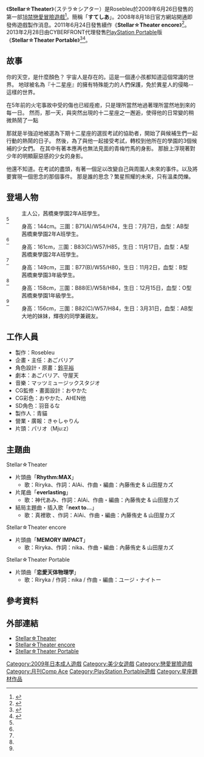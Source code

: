 {{Infobox animanga/Headerofja
|title= Stellar☆Theater
|image= Stellar☆Theater.jpg
|size= 263px
|caption= 
|japanese= ステラ☆シアター
|english= Stellar Theater
|kana= 
|romaji= Sutera Shiata
|genre= [[奇幻|奇幻]]、[[戀愛|戀愛]]、校園
}}
{{Infobox animanga/Game
|標題=Stellar☆Theater（PC）<br>Stellar☆Theater Portable（PSP）
|類型=[[戀愛冒險|戀愛冒險]]
|使用平台=[[Microsoft_Windows|Windows 2000/XP/Vista]]<br>[[PlayStation_Portable|PlayStation Portable]]
|開發團隊=Rosebleu
|代理商=Rosebleu（PC）<br>CYBERFRONT（PSP）
|製作人=青猫
|監製=あごバリア
|腳本=あごバリア、守屋天
|人物設定=[[鈴平ひろ|鈴平ひろ]]
|音樂=マッツミュージックスタジオ
|遊戲人數=1
|發售日=2009年6月26日（PC初回限定版）<br>2009年10月30日（PC通常版）<br>2013年2月28日（PSP）
|對象年齡=18禁（PC）<br>[[CERO|CERO]] D（PSP）
|結局數=4+1
}}
{{Infobox animanga/Game
|標題=Stellar☆Theater encore
|類型=[[戀愛冒險|戀愛冒險]]
|使用平台=Windows XP/Vista/7
|遊戲引擎=
|開發團隊=Rosebleu
|代理商=Rosebleu
|製作人=青猫
|監製=あごバリア
|腳本=あごバリア、守屋天
|人物設定=[[鈴平ひろ|鈴平ひろ]]
|音樂=マッツミュージックスタジオ
|遊戲人數=1
|發售日=2011年6月24日
|對象年齡=18禁
|結局數=
}}
{{Infobox animanga/Manga
|標題= 
|作者= Rosebleu
|作畫= わき
|出版社= [[角川書店|角川書店]]
|其他出版社= 
|連載雜誌= [[月刊Comp_Ace|月刊Comp Ace]]
|label= 角川Comics A
|網路= 
|發售日= 2009年11月26日－2010年5月26日
|開始= 2009年5月號
|結束= 2010年10月號
|冊數= 2
|話數= 
|其他= 
}}
{{Infobox animanga/Novel
|輕小說= 
|標題= Stellar☆Theater Quartet memories
|原作= Rosebleu
|作者= あごバリア、歌鳥
|插圖= [[鈴平ひろ|鈴平ひろ]]、風花、おりょう<br>難波久美、ななつ
|出版社= [[HARVEST出版|HARVEST出版]]
|其他出版社= 
|連載雜誌= 
|label= なごみ文庫
|網路= 
|發售日= 2010年1月23日
|開始= 
|結束= 
|冊數= 1
|話數= 
|其他= 
}}
{{Infobox animanga/Footerofja}}
《'''Stellar☆Theater'''》（ステラ☆シアター）是Rosebleu於2009年6月26日發售的第一部[[日本成人遊戲|18禁]][[戀愛冒險遊戲|戀愛冒險遊戲]]<ref name="Getchu">{{cite web|url=http://www.getchu.com/soft.phtml?id=578005|title=Stellar☆Theater（ステラ☆シアター） 初回限定版|publisher=Getchu.com|accessdate=2020年9月9日|language=ja|archive-date=2020年2月24日|archive-url=https://web.archive.org/web/20200224115215/http://www.getchu.com/soft.phtml?id=578005|dead-url=no}}</ref>。簡稱「'''すてしあ'''」。2008年8月18日官方網站開通即發佈遊戲製作消息。2011年6月24日發售續作《'''Stellar☆Theater encore'''》<ref>{{cite web|url=http://www.getchu.com/soft.phtml?id=708419|title=Stellar☆Theater encore|publisher=Getchu.com|accessdate=2015年12月11日|language=ja|archive-date=2015年4月11日|archive-url=https://web.archive.org/web/20150411005428/http://www.getchu.com/soft.phtml?id=708419|dead-url=no}}</ref>。2013年2月28日由CYBERFRONT代理發售[[PlayStation_Portable|PlayStation Portable]]版《'''Stellar☆Theater Portable'''》<ref>{{cite web|url=http://www.amazon.co.jp/dp/B00A0FU60E/|title=Stellar☆Theater Portable(ステラ☆シアター ポータブル)(限定版)|publisher=[[Amazon.co.jp|Amazon.co.jp]]|accessdate=2015年12月11日|language=ja}}</ref><ref>{{cite web|url=http://www.amazon.co.jp/dp/B00A0FPI8E/|title=Stellar☆Theater Portable(ステラ☆シアター ポータブル)(通常版)|publisher=[[Amazon.co.jp|Amazon.co.jp]]|accessdate=2015年12月11日|language=ja}}</ref>。

==故事==
你的天空，是什麼顏色？
宇宙人是存在的。這是一個連小孩都知道這個常識的世界。
地球被名為『十二星座』的擁有特殊能力的人們保護，免於異星人的侵略--這樣的世界。

在5年前的火宅事故中受的傷也已經痊癒，只是理所當然地過著理所當然地到來的每一日。
然而，那一天，與突然出現的十二星座之一邂逅，使得他的日常變的稍微熱鬧了一點

那就是半強迫地被選為下期十二星座的選拔考試的協助者，開始了與候補生們一起行動的熱鬧的日子。
然後，為了與他一起接受考試，轉校到他所在的學園的3個候補的少女們。
在其中有著本應再也無法見面的青梅竹馬的身影。
那臉上浮現著對少年的明顯厭惡感的少女的身影。

他還不知道。在考試的盡頭，有著一個足以改變自己與周圍人未來的事件。以及將要實現一個思念的那個事件。
那是誰的思念？繁星照耀的未來，只有溫柔閃爍。

==登場人物==
; {{nihongo|橘大地|橘 大地（たちばな だいち）}} 
: 主人公，茜橋東學園2年A班學生。
; {{nihongo|泉空|泉 空（いずみ そら）|聲優：[[風音|風音]]}}<ref name="Getchu"/>
: 身高：144cm。三圍：B71(A)/W54/H74，生日：7月7日，血型：AB型
: 茜橋東學園2年A班學生。
; {{nihongo|狩野星亞|狩野 星亜（かのう せいあ）|聲優：[[青山由香里|青山由香里]]}}<ref name="Getchu"/> 
: 身高：161cm，三圍：B83(C)/W57/H85，生日：11月17日，血型：A型
: 茜橋東學園2年A班學生。
; {{nihongo|籐崎天音|籐崎 天音（ふじさき あまね）|聲優：[[遠野そよぎ|遠野そよぎ]]}}<ref name="Getchu"/> 
: 身高：149cm，三圍：B77(B)/W55/H80，生日：11月2日，血型：B型
: 茜橋東學園3年級學生。
; {{nihongo|姬之宮輝夜|姫ノ宮 輝夜（ひめのみや かぐや）|聲優：[[五行薺|五行薺]]}}<ref name="Getchu"/>
: 身高：158cm，三圍：B88(E)/W58/H84，生日：12月15日，血型：O型
: 茜橋東學園1年級學生。
; {{nihongo|橘皐月|橘 皐月（たちばな さつき）|聲優：藤森ゆき奈}}<ref name="Getchu"/>
: 身高：156cm，三圍：B82(C)/W57/H84，生日：3月31日，血型：AB型
: 大地的妹妹，輝夜的同學兼親友。

==工作人員==
* 製作：Rosebleu
* 企畫・主任：あごバリア
* 角色設計・原畫：[[鈴平裕|鈴平裕]]
* 劇本：あごバリア、守屋天
* 音樂：マッツミュージックスタジオ
* CG監修・畫面設計：おやかた
* CG彩色：おやかた、AHEN他
* SD角色：羽音るな
* 製作人：青貓
* 營業・廣報：きゃしゃりん
* 片頭：パリオ（Mju:z）

==主題曲==
; Stellar☆Theater
* 片頭曲「'''Rhythm:MAX'''」
** 歌：Riryka、作詞：AlAi、作曲・編曲：內藤侑史 & 山田屋カズ<BAL> 　
* 片尾曲「'''everlasting'''」
** 歌：神代あみ、作詞：AlAi、作曲・編曲：內藤侑史 & 山田屋カズ<BAL> 　
*結局主題曲・插入歌「'''next to...'''」
** 歌：真裡歌 、作詞：AlAi、作曲・編曲：內藤侑史 & 山田屋カズ<BAL>
; Stellar☆Theater encore
* 片頭曲「'''MEMORY IMPACT'''」
** 歌：Riryka、作詞：nika、作曲・編曲：內藤侑史 & 山田屋カズ<BAL>
; Stellar☆Theater Portable
* 片頭曲「'''恋愛天体物理学'''」
** 歌：Riryka / 作詞：nika / 作曲・編曲：ユージ・ナイトー

==參考資料==
{{reflist}}

==外部連結==
* [http://www.rosebleu.jp/stellar-theater/ Stellar☆Theater]{{Wayback|url=http://www.rosebleu.jp/stellar-theater/ |date=20090617084645 }}{{ja icon}}
* [http://www.rosebleu.jp/stellar-encore/ Stellar☆Theater encore]{{Wayback|url=http://www.rosebleu.jp/stellar-encore/ |date=20111210011826 }}{{ja icon}}
* [http://www.cyberfront.co.jp/title/stellartheater/ Stellar☆Theater Portable]{{Wayback|url=http://www.cyberfront.co.jp/title/stellartheater/ |date=20161209145536 }}{{ja icon}}

[[Category:2009年日本成人遊戲|Category:2009年日本成人遊戲]]
[[Category:美少女遊戲|Category:美少女遊戲]]
[[Category:戀愛冒險遊戲|Category:戀愛冒險遊戲]]
[[Category:月刊Comp_Ace|Category:月刊Comp Ace]]
[[Category:PlayStation_Portable遊戲|Category:PlayStation Portable遊戲]]
[[Category:星座題材作品|Category:星座題材作品]]